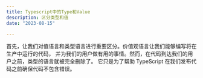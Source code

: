 ```yaml
---
title: Typescript中的Type和Value
description: 区分类型和值
date: "2023-08-15"

---
```


首先，让我们对值语言和类型语言进行重要区分。价值观语言让我们能够编写将在生产中运行的代码，
并为我们的用户做有用的事情。然而，在代码到达我们的用户之前，类型的语言就被完全删除了。
它只是为了帮助 TypeScript 在我们发布代码之前确保代码不包含错误。